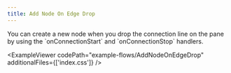 ```yaml
---
title: Add Node On Edge Drop
---
```



<ExampleLayout>
You can create a new node when you drop the connection line on the pane by using the `onConnectionStart` and `onConnectionStop` handlers.

<ExampleViewer
  codePath="example-flows/AddNodeOnEdgeDrop"
  additionalFiles={['index.css']}
/>
</ExampleLayout>
